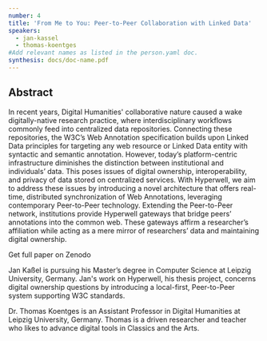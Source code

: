 ```yaml
---
number: 4
title: 'From Me to You: Peer-to-Peer Collaboration with Linked Data'
speakers:
  - jan-kassel
  - thomas-koentges
#Add relevant names as listed in the person.yaml doc.
synthesis: docs/doc-name.pdf
---
```


## Abstract

In recent years, Digital Humanities' collaborative nature caused a wake
digitally-native research practice, where interdisciplinary workflows commonly
feed into centralized data repositories. Connecting these repositories, the
W3C’s Web Annotation specification builds upon Linked Data principles for
targeting any web resource or Linked Data entity with syntactic and semantic
annotation. However, today’s platform-centric infrastructure diminishes the
distinction between institutional and individuals’ data. This poses issues of
digital ownership, interoperability, and privacy of data stored on centralized
services. With Hyperwell, we aim to address these issues by introducing a novel
architecture that offers real-time, distributed synchronization of Web
Annotations, leveraging contemporary Peer-to-Peer technology. Extending the
Peer-to-Peer network, institutions provide Hyperwell gateways that bridge peers’
annotations into the common web. These gateways affirm a researcher’s
affiliation while acting as a mere mirror of researchers’ data and maintaining
digital ownership.

<Link link="https://zenodo.org/record/3750243#.XpV3PC9PjOQ">Get full paper on Zenodo</Link>
<Speakers>
<Speaker speaker="jan-kassel">

Jan Kaßel is pursuing his Master’s degree in Computer Science at Leipzig
University, Germany. Jan's work on Hyperwell, his thesis project, concerns
digital ownership questions by introducing a local-first, Peer-to-Peer system
supporting W3C standards.

</Speaker>

<Speaker speaker="thomas-koentges">

Dr. Thomas Koentges is an Assistant Professor in Digital Humanities at Leipzig
University, Germany. Thomas is a driven researcher and teacher who likes to
advance digital tools in Classics and the Arts.

</Speaker>

</Speakers>
